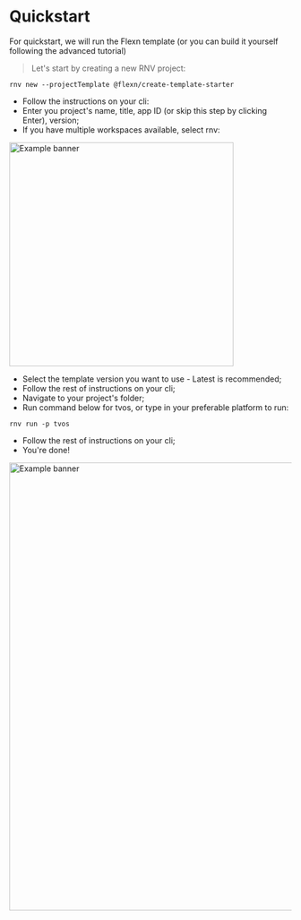 
# Quickstart

For quickstart, we will run the Flexn template (or you can build it yourself following the advanced tutorial)

> Let's start by creating a new RNV project:

```shell
rnv new --projectTemplate @flexn/create-template-starter
```

-   Follow the instructions on your cli:
-   Enter you project's name, title, app ID (or skip this step by clicking Enter), version;
-   If you have multiple workspaces available, select rnv:

<img src={step1} alt="Example banner" width="400px" />

-   Select the template version you want to use - Latest is recommended;
-   Follow the rest of instructions on your cli;
-   Navigate to your project's folder;
-   Run command below for tvos, or type in your preferable platform to run:

```shell
rnv run -p tvos
```

-   Follow the rest of instructions on your cli;
-   You're done!

<img src={step5} alt="Example banner" width="800px" />
